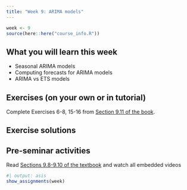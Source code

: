 ```yaml
---
title: "Week 9: ARIMA models"
---
```


```r
week <- 9
source(here::here("course_info.R"))
```

## What you will learn this week

* Seasonal ARIMA models
* Computing forecasts for ARIMA models
* ARIMA vs ETS models

## Exercises (on your own or in tutorial)

Complete Exercises 6-8, 15-16 from [Section 9.11 of the book](https://otexts.com/fpp3/arima-exercises.html).


## Exercise solutions

<!-- ::: {.callout appearance="minimal"} -->
<!-- <i class="bi bi-download"></i> [Week 9 Tutorial Solution.html](Week9.html){download="Week 9 Tutorial Solution.html"} -->
<!-- ::: -->



## Pre-seminar activities

Read [Sections 9.8-9.10 of the textbook](https://otexts.com/fpp3/arima.html) and watch all embedded videos


<!-- ```{r} -->
<!-- #| output: asis -->
<!-- show_slides(week) -->
<!-- ``` -->

<!-- ## Seminar activities -->

<!-- ```{r} -->
<!-- #| child: activities.md -->
<!-- ``` -->


<!-- ## Seminar code -->

<!-- ::: {.callout appearance="minimal"} -->
<!-- <i class="bi bi-download"></i> [Seminar_code_week9.R](Seminar_code_week9.R){download="Seminar_code_week9.R"} -->
<!-- ::: -->



```r
#| output: asis
show_assignments(week)
```
